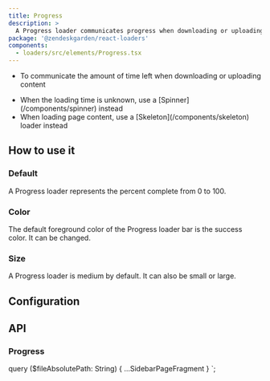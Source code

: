 ```yaml
---
title: Progress
description: >
  A Progress loader communicates progress when downloading or uploading content.
package: '@zendeskgarden/react-loaders'
components:
  - loaders/src/elements/Progress.tsx
---
```


<Usage>
  <Use>
    <ul>
      <li>To communicate the amount of time left when downloading or uploading content</li>
    </ul>
  </Use>
  <Misuse>
    <ul>
      <li>
        <Markdown>
          When the loading time is unknown, use a [Spinner](/components/spinner) instead
        </Markdown>
      </li>
      <li>
        <Markdown>
          When loading page content, use a [Skeleton](/components/skeleton) loader instead
        </Markdown>
      </li>
    </ul>
  </Misuse>
</Usage>

## How to use it

### Default

A Progress loader represents the percent complete from 0 to 100.


<CodeExample code={DefaultCode}>
  <Default />
</CodeExample>

### Color

The default foreground color of the Progress loader bar is the success color. It
can be changed.


<CodeExample code={ColorCode}>
  <Color />
</CodeExample>

### Size

A Progress loader is medium by default. It can also be small or large.


<CodeExample code={SizeCode}>
  <Size />
</CodeExample>

## Configuration

<Configuration reactPackage={props.data.mdx.package} components={props.data.mdx.components} />

## API

### Progress

<Component components={props.data.mdx.components} componentName="progress" />

<PropSheet components={props.data.mdx.components} componentName="progress" />


  query ($fileAbsolutePath: String) {
    ...SidebarPageFragment
  }
`;
